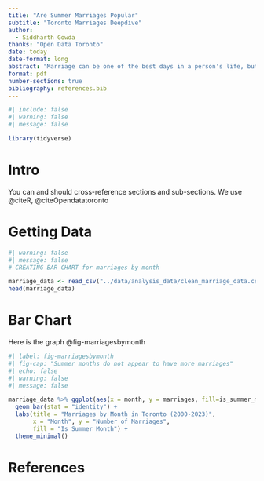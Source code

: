 ```yaml
---
title: "Are Summer Marriages Popular"
subtitle: "Toronto Marriages Deepdive"
author: 
  - Siddharth Gowda
thanks: "Open Data Toronto"
date: today
date-format: long
abstract: "Marriage can be one of the best days in a person's life, but it can be a hassle getting all family members together. So, people choose specific times to make sure some of their relatives can make it. So we wanted to know if summer marriages are more popular in Toronto because maybe people are more likely to take time off. We found that this is not the case. Marriages seem to be pretty evenly common across months in Toronto."
format: pdf
number-sections: true
bibliography: references.bib
---
```


```r
#| include: false
#| warning: false
#| message: false

library(tidyverse)
```

# Intro

You can and should cross-reference sections and sub-sections. We use @citeR, @citeOpendatatoronto

# Getting Data

```r
#| warning: false
#| message: false
# CREATING BAR CHART for marriages by month

marriage_data <- read_csv("../data/analysis_data/clean_marriage_data.csv")
head(marriage_data)

```

# Bar Chart

Here is the graph @fig-marriagesbymonth

```r
#| label: fig-marriagesbymonth
#| fig-cap: "Summer months do not appear to have more marriages"
#| echo: false
#| warning: false
#| message: false

marriage_data %>% ggplot(aes(x = month, y = marriages, fill=is_summer_month)) +
  geom_bar(stat = "identity") +
  labs(title = "Marriages by Month in Toronto (2000-2023)", 
       x = "Month", y = "Number of Marriages", 
       fill = "Is Summer Month") + 
  theme_minimal()

```

\newpage

# References


